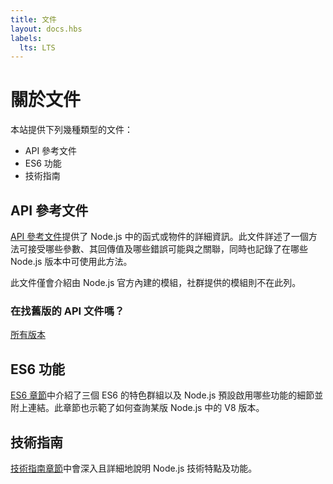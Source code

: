 ```yaml
---
title: 文件
layout: docs.hbs
labels:
  lts: LTS
---
```


# 關於文件

本站提供下列幾種類型的文件：

- API 參考文件
- ES6 功能
- 技術指南

## API 參考文件

[API 參考文件](https://nodejs.org/api/)提供了 Node.js 中的函式或物件的詳細資訊。此文件詳述了一個方法可接受哪些參數、其回傳值及哪些錯誤可能與之關聯，同時也記錄了在哪些 Node.js 版本中可使用此方法。

此文件僅會介紹由 Node.js 官方內建的模組，社群提供的模組則不在此列。

<div className="highlight-box">

### 在找舊版的 API 文件嗎？

<NodeApiVersionLinks />

[所有版本](https://nodejs.org/docs/)

</div>

## ES6 功能

[ES6 章節](/zh-tw/docs/es6/)中介紹了三個 ES6 的特色群組以及 Node.js 預設啟用哪些功能的細節並附上連結。此章節也示範了如何查詢某版 Node.js 中的 V8 版本。

## 技術指南

[技術指南章節](/zh-tw/docs/guides/)中會深入且詳細地說明 Node.js 技術特點及功能。
